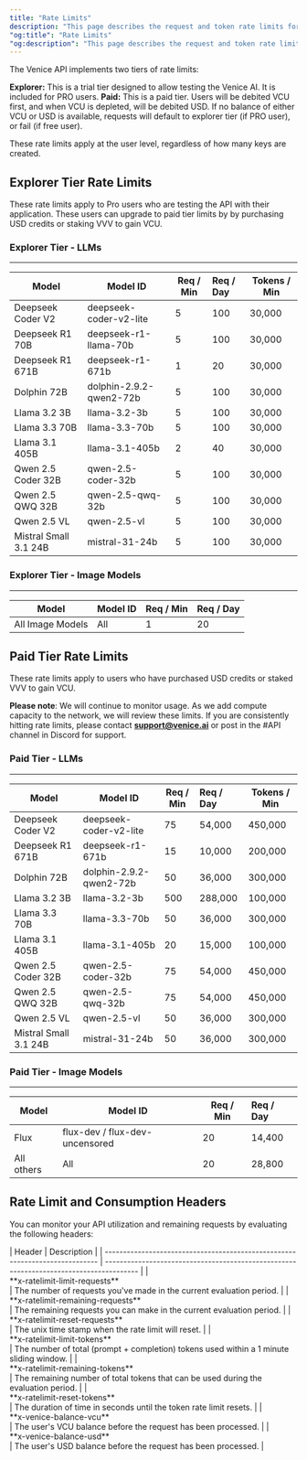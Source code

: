 ```yaml
---
title: "Rate Limits"
description: "This page describes the request and token rate limits for the Venice API."
"og:title": "Rate Limits"
"og:description": "This page describes the request and token rate limits for the Venice API."
---
```


The Venice API implements two tiers of rate limits:

**Explorer:** This is a trial tier designed to allow testing the Venice AI. It is included for PRO users.
**Paid:** This is a paid tier. Users will be debited VCU first, and when VCU is depleted, will be debited USD. If no balance of either VCU or USD is available, requests will default to explorer tier (if PRO user), or fail (if free user).

These rate limits apply at the user level, regardless of how many keys are created.

## Explorer Tier Rate Limits

These rate limits apply to Pro users who are testing the API with their application. These users can upgrade to paid tier limits by by purchasing USD credits or staking VVV to gain VCU.

### Explorer Tier - LLMs
------------------------------------------------------------------------------------------
| Model                 | Model ID                | Req / Min | Req / Day | Tokens / Min |
| ------------------    | ----------------------- | --------- | :-------- | ------------ |
| Deepseek Coder V2     | deepseek-coder-v2-lite  | 5         | 100       | 30,000       |
| Deepseek R1 70B       | deepseek-r1-llama-70b   | 5         | 100       | 30,000       |
| Deepseek R1 671B      | deepseek-r1-671b        | 1         | 20        | 30,000       |
| Dolphin 72B           | dolphin-2.9.2-qwen2-72b | 5         | 100       | 30,000       |
| Llama 3.2 3B          | llama-3.2-3b            | 5         | 100       | 30,000       |
| Llama 3.3 70B         | llama-3.3-70b           | 5         | 100       | 30,000       |
| Llama 3.1 405B        | llama-3.1-405b          | 2         | 40        | 30,000       |
| Qwen 2.5 Coder 32B    | qwen-2.5-coder-32b      | 5         | 100       | 30,000       |
| Qwen 2.5 QWQ 32B      | qwen-2.5-qwq-32b        | 5         | 100       | 30,000       |
| Qwen 2.5 VL           | qwen-2.5-vl             | 5         | 100       | 30,000       |
| Mistral Small 3.1 24B | mistral-31-24b          | 5         | 100       | 30,000       |

### Explorer Tier - Image Models
--------------------------------------------------------------------------------
| Model              | Model ID                        | Req / Min | Req / Day |
| ------------------ | ------------------------------- | --------- | :-------- |
| All Image Models   | All                             | 1         | 20        | 


## Paid Tier Rate Limits

These rate limits apply to users who have purchased USD credits or staked VVV to gain VCU.

<Note>**Please note**: We will continue to monitor usage. As we add compute capacity to the network, we will review these limits. If you are consistently hitting rate limits, please contact [**support@venice.ai**](mailto:support@venice.ai) or post in the #API channel in Discord for support.</Note>

### Paid Tier - LLMs
------------------------------------------------------------------------------------------
| Model                 | Model ID                | Req / Min | Req / Day | Tokens / Min |
| ------------------    | ----------------------- | --------- | :-------- | ------------ |
| Deepseek Coder V2     | deepseek-coder-v2-lite  | 75        | 54,000    | 450,000      |
| Deepseek R1 671B      | deepseek-r1-671b        | 15        | 10,000    | 200,000      |
| Dolphin 72B           | dolphin-2.9.2-qwen2-72b | 50        | 36,000    | 300,000      |
| Llama 3.2 3B          | llama-3.2-3b            | 500       | 288,000   | 100,000      |
| Llama 3.3 70B         | llama-3.3-70b           | 50        | 36,000    | 300,000      |
| Llama 3.1 405B        | llama-3.1-405b          | 20        | 15,000    | 100,000      |
| Qwen 2.5 Coder 32B    | qwen-2.5-coder-32b      | 75        | 54,000    | 450,000      |
| Qwen 2.5 QWQ 32B      | qwen-2.5-qwq-32b        | 75        | 54,000    | 450,000      |
| Qwen 2.5 VL           | qwen-2.5-vl             | 50        | 36,000    | 300,000      |
| Mistral Small 3.1 24B | mistral-31-24b          | 50        | 36,000    | 300,000      |

### Paid Tier - Image Models
--------------------------------------------------------------------------------
| Model              | Model ID                        | Req / Min | Req / Day |
| ------------------ | ------------------------------- | --------- | :-------- |
| Flux               | flux-dev / flux-dev-uncensored  | 20        | 14,400    |
| All others         | All                             | 20        | 28,800    |


## Rate Limit and Consumption Headers

You can monitor your API utilization and remaining requests by evaluating the following headers:

<div style={{ overflowX: 'auto' }}>
  | Header                                                                       | Description                                                                             |
  | ---------------------------------------------------------------------------- | --------------------------------------------------------------------------------------- |
  | <div style={{whiteSpace: 'nowrap'}}>**x-ratelimit-limit-requests**</div>     | The number of requests you've made in the current evaluation period.                    |
  | <div style={{whiteSpace: 'nowrap'}}>**x-ratelimit-remaining-requests**</div> | The remaining requests you can make in the current evaluation period.                   |
  | <div style={{whiteSpace: 'nowrap'}}>**x-ratelimit-reset-requests**</div>     | The unix time stamp when the rate limit will reset.                                     |
  | <div style={{whiteSpace: 'nowrap'}}>**x-ratelimit-limit-tokens**</div>       | The number of total (prompt + completion) tokens used within a 1 minute sliding window. |
  | <div style={{whiteSpace: 'nowrap'}}>**x-ratelimit-remaining-tokens**</div>   | The remaining number of total tokens that can be used during the evaluation period.     |
  | <div style={{whiteSpace: 'nowrap'}}>**x-ratelimit-reset-tokens**</div>       | The duration of time in seconds until the token rate limit resets.                      |
  | <div style={{whiteSpace: 'nowrap'}}>**x-venice-balance-vcu**</div>           | The user's VCU balance before the request has been processed.                           |
  | <div style={{whiteSpace: 'nowrap'}}>**x-venice-balance-usd**</div>           | The user's USD balance before the request has been processed.                           |
</div>